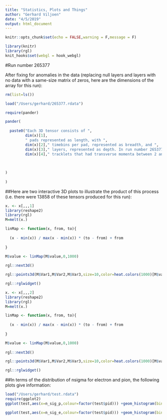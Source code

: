 ```yaml
---
title: "Statistics, Plots and Things"
author: "Gerhard Viljoen"
date: "4/5/2019"
output: html_document
---
```


```r
knitr::opts_chunk$set(echo = FALSE,warning = F,message = F)
```

```r
library(knitr)
library(rgl)
knit_hooks$set(webgl = hook_webgl)
```

#Run number 265377

After fixing for anomalies in the data (replacing null layers and layers with no data with a same-size matrix of zeros, here are the dimensions of the array for this run):


```r
rm(list=ls())

load("/Users/gerhard/265377.rdata")
```

```r
require(pander)

pander(
  
  paste0("Each 3D tensor consists of ",
         dim(x)[1],
         " pads represented as length, with ",
         dim(x)[2]," timebins per pad, represented as breadth, and ",
         dim(x)[3]," layers, represented as depth. In run number 265377, there were ",
         dim(x)[4]," tracklets that had transverse momenta between 2 and 3 GeV..."
         
    
    
)
  
)

```

##Here are two interactive 3D plots to illustrate the product of this process (i.e. there were 13858 of these tensors produced for this run):

```r
x. <- x[,,,1]
library(reshape2)
library(rgl)
M=melt(x.)

linMap <- function(x, from, to){
  
  (x - min(x)) / max(x - min(x)) * (to - from) + from
  
}

M$value <- linMap(M$value,0,1000)
  
rgl::next3d()

rgl::points3d(M$Var1,M$Var2,M$Var3,size=10,color=heat.colors(1000)[M$value])

rgl::rglwidget()
```

```r
x. <- x[,,,2]
library(reshape2)
library(rgl)
M=melt(x.)

linMap <- function(x, from, to){
  
  (x - min(x)) / max(x - min(x)) * (to - from) + from
  
}

M$value <- linMap(M$value,0,1000)
  
rgl::next3d()

rgl::points3d(M$Var1,M$Var2,M$Var3,size=10,color=heat.colors(1000)[M$value])

rgl::rglwidget()
```

##In terms of the distribution of nsigma for electron and pion, the following plots give information:

```r
load("/Users/gerhard/test.rdata")
require(ggplot2)
ggplot(test,aes(x=n_sig_p,colour=factor(test$pid))) +geom_histogram(bins=1000)+facet_wrap(factor(test$pid))+ggtitle("nSigma Pion by PDG Code")

ggplot(test,aes(x=n_sig_e,colour=factor(test$pid))) +geom_histogram(bins=1000)+facet_wrap(factor(test$pid))+ggtitle("nSigma Electron by PDG Code")


```






